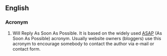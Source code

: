 ==English==

===Acronym===
{{rfc-header|Acronym}}
{{head|en|acronym}}

# Will Reply As Soon As Possible. It is based on the widely used [[ASAP]] (As Soon As Possible) acronym. Usually website owners (bloggers) use  this acronym to encourage somebody to contact the author via e-mail or contact form.